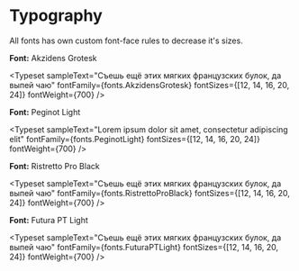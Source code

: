 
<Meta title="General/Typography"/>

# Typography

All fonts has own custom font-face rules to decrease it's sizes.

**Font:** Akzidens Grotesk

<Typeset
  sampleText="Cъешь ещё этих мягких французских булок, да выпей чаю"
  fontFamily={fonts.AkzidensGrotesk}
  fontSizes={[12, 14, 16, 20, 24]}
  fontWeight={700}
/>

**Font:** Peginot Light

<Typeset
  sampleText="Lorem ipsum dolor sit amet, consectetur adipiscing elit"
  fontFamily={fonts.PeginotLight}
  fontSizes={[12, 14, 16, 20, 24]}
  fontWeight={700}
/>

**Font:** Ristretto Pro Black

<Typeset
  sampleText="Cъешь ещё этих мягких французских булок, да выпей чаю"
  fontFamily={fonts.RistrettoProBlack}
  fontSizes={[12, 14, 16, 20, 24]}
  fontWeight={700}
/>

**Font:** Futura PT Light

<Typeset
  sampleText="Cъешь ещё этих мягких французских булок, да выпей чаю"
  fontFamily={fonts.FuturaPTLight}
  fontSizes={[12, 14, 16, 20, 24]}
  fontWeight={700}
/>
